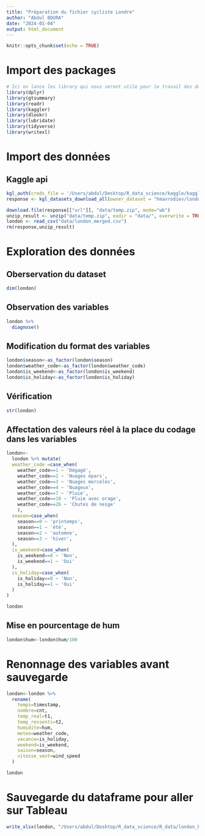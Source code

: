 ```yaml
---
title: "Préparation du fichier cycliste Londre"
author: "Abdul BOURA"
date: "2024-01-04"
output: html_document
---
```


```r
knitr::opts_chunk$set(echo = TRUE)
```

# Import des packages

```r
# Ici on lance les library qui nous seront utile pour le travail des données ainsi que l'interraction avec l'api de Kaggle
library(dplyr)
library(gtsummary)
library(readr)
library(kaggler)
library(dlookr)
library(lubridate)
library(tidyverse)
library(writexl)
```


# Import des données

## Kaggle api

```r
kgl_auth(creds_file = '/Users/abdul/Desktop/R_data_science/kaggle/kaggle.json')
response <- kgl_datasets_download_all(owner_dataset = "hmavrodiev/london-bike-sharing-dataset")

download.file(response[["url"]], "data/temp.zip", mode="wb")
unzip_result <- unzip("data/temp.zip", exdir = "data/", overwrite = TRUE)
london <- read_csv("data/london_merged.csv")
rm(response,unzip_result)
```




# Exploration des données

## Oberservation du dataset
```r
dim(london)
```

## Observation des variables

```r
london %>% 
  diagnose()
```

## Modification du format des variables

```r
london$season<-as_factor(london$season)
london$weather_code<-as_factor(london$weather_code)
london$is_weekend<-as_factor(london$is_weekend)
london$is_holiday<-as_factor(london$is_holiday)
```

## Vérification
```r
str(london)
```



## Affectation des valeurs réel à la place du codage dans les variables


```r
london<-
  london %>% mutate(
  weather_code =case_when(
    weather_code==1 ~ 'Dégagé',
    weather_code==2 ~ 'Nuages épars',
    weather_code==3 ~ 'Nuages morcelés',
    weather_code==4 ~ 'Nuageux',
    weather_code==7 ~ 'Pluie',
    weather_code==10 ~ 'Pluie avec orage',
    weather_code==26 ~ 'Chutes de neige'
    ),
  season=case_when(
    season==0 ~ 'printemps',
    season==1 ~ 'été',
    season==2 ~ 'automne',
    season==3 ~ 'hiver',
  ),
  is_weekend=case_when(
    is_weekend==0 ~ 'Non',
    is_weekend==1 ~ 'Oui'
  ),
  is_holiday=case_when(
    is_holiday==0 ~ 'Non',
    is_holiday==1 ~ 'Oui'
  )
)
```



```r
london
```

## Mise en pourcentage de hum

```r
london$hum<-london$hum/100
```



# Renonnage des variables avant sauvegarde

```r
london<-london %>% 
  rename(
    temps=timestamp,
    nombre=cnt,
    temp_real=t1,
    temp_ressenti=t2,
    humidite=hum,
    meteo=weather_code,
    vacance=is_holiday,
    weekend=is_weekend,
    saison=season,
    vitesse_vent=wind_speed
  )
```


```r
london
```

# Sauvegarde du dataframe pour aller sur Tableau

```r
write_xlsx(london, "/Users/abdul/Desktop/R_data_science/R_data/london_bikes.xlsx")
```



